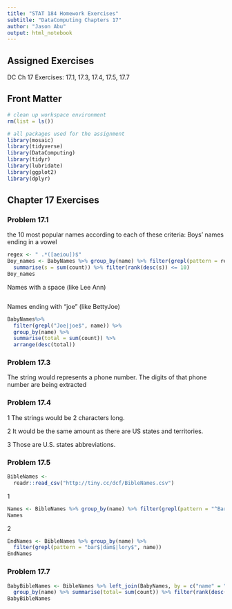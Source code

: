 ```yaml
---
title: "STAT 184 Homework Exercises" 
subtitle: "DataComputing Chapters 17"
author: "Jason Abu"
output: html_notebook
---
```


## Assigned Exercises

DC Ch 17 Exercises: 17.1, 17.3, 17.4, 17.5, 17.7

## Front Matter

```r
# clean up workspace environment
rm(list = ls())

# all packages used for the assignment
library(mosaic)
library(tidyverse)
library(DataComputing)
library(tidyr)
library(lubridate)
library(ggplot2)
library(dplyr)

```



## Chapter 17 Exercises


### Problem 17.1
the 10 most popular names according to each of these criteria:
Boys’ names ending in a vowel

```r
regex <- " .*([aeiou])$"
Boy_names <- BabyNames %>% group_by(name) %>% filter(grepl(pattern = regex,name), sex == "M") %>%
  summarise(s = sum(count)) %>% filter(rank(desc(s)) <= 10)
Boy_names

```
Names with a space (like Lee Ann)
```r


```
Names ending with “joe” (like BettyJoe)
```r
BabyNames%>%
  filter(grepl("Joe|joe$", name)) %>%
  group_by(name) %>%
  summarise(total = sum(count)) %>%
  arrange(desc(total))

```

### Problem 17.3
The string would represents a phone number. The digits of that phone number are being extracted


### Problem 17.4
1 The strings would be 2 characters long.

2 It would be the same amount as there are US states and territories.

3 Those are U.S. states abbreviations.

### Problem 17.5
```r
BibleNames <- 
  readr::read_csv("http://tiny.cc/dcf/BibleNames.csv")
```
1
```r
Names <- BibleNames %>% group_by(name) %>% filter(grepl(pattern = "^Bar|bar...$|bar$|^Dam|dam...$|dam$|^Lory|lory...$|lory$", name))
Names
```
2
```r
EndNames <- BibleNames %>% group_by(name) %>% 
  filter(grepl(pattern = "bar$|dam$|lory$", name))
EndNames
```

### Problem 17.7
```r
BabyBibleNames <- BibleNames %>% left_join(BabyNames, by = c("name" = "name")) %>%
  group_by(name) %>% summarise(total= sum(count)) %>% filter(rank(desc(total)) <= 10)
BabyBibleNames
```


